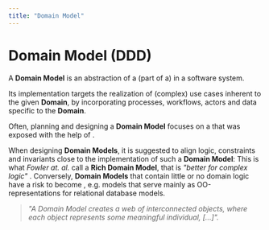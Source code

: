 ```yaml
---
title: "Domain Model"
---
```



# Domain Model (DDD)

A **Domain Model** is an abstraction of a (part of a) <GlosRef name="Domain" file="sd.domain" /> in a software system.

Its implementation targets the realization of (complex) use cases inherent to the given **Domain**, by incorporating processes,
workflows, actors and data specific to the **Domain**.

Often, planning and designing a **Domain Model** focuses on a <GlosRef name="Core Domain" file="ddd.coredomain" /> that was exposed with the help of  <GlosRef name="Domain Driven Design" file="ddd.domaindrivendesign" />.

When designing **Domain Models**, it is suggested to align logic, constraints and invariants close to the implementation of such a **Domain Model**: This is what _Fowler at. al._ call a **Rich Domain Model**, that is _"better for complex logic"_ <BibRef name="POEAA" pp="117" />.
Conversely, **Domain Models** that contain little or no domain logic have a risk to become <GlosRef name="Anemic Domain Models" file="ddd.anemicdomainmodel" />, e.g. models that serve mainly as OO-representations for relational database models.

> _"A Domain Model creates a web of interconnected objects, where each object represents some meaningful individual, [...]"._ <BibRef name="POEAA" pp="116" />

<BackButton />



